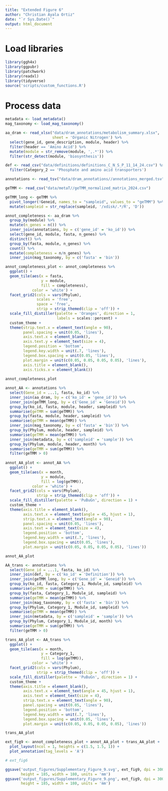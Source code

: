 ```yaml
---
title: "Extended Figure 6"
author: "Christian Ayala Ortiz"
date: "`r Sys.Date()`"
output: html_document
---
```

# Load libraries

```r
library(ggh4x)
library(ggpubr)
library(patchwork)
library(readxl)
library(tidyverse)
source('scripts/custom_functions.R')
```

# Process data

```r
metadata <- load_metadata()
mag_taxonomy <- load_mag_taxonomy()

aa_dram <- read_xlsx("data/dram_annotations/metabolism_summary.xlsx", 
                     sheet = 'Organic Nitrogen') %>% 
  select(gene_id, gene_description, module, header) %>% 
  filter(header == 'Amino Acid') %>% 
  mutate(module = str_remove(module, ',.*')) %>% 
  filter(str_detect(module, 'biosynthesis'))

def <- read_csv("data/definitions/definitions_C_N_S_P_11_14_24.csv") %>% 
  filter(Category_2 == 'Phosphate and amino acid transporters') 

annotations <- read_tsv("data/dram_annotations//annotations_merged.tsv")

geTMM <- read_csv("data/metaT//geTMM_normalized_matrix_2024.csv")

geTMM_long <- geTMM %>% 
  pivot_longer(!Geneid, names_to = "sampleid", values_to = "geTMM") %>% 
  mutate(sampleid = str_replace(sampleid, '/xdisk/.*/R', 'D'))

annot_completeness <- aa_dram %>% 
  group_by(module) %>% 
  mutate(n_genes = n()) %>% 
  inner_join(annotations, by = c('gene_id' = 'ko_id')) %>% 
  select(gene_id, module, fasta, n_genes) %>% 
  distinct() %>% 
  group_by(fasta, module, n_genes) %>%
  count() %>% 
  mutate(completeness = n/n_genes) %>% 
  inner_join(mag_taxonomy, by = c('fasta' = 'bin'))

annot_completeness_plot <- annot_completeness %>% 
  ggplot() +
  geom_tile(aes(x = fasta,
                y = module,
                fill = completeness),
            color = 'white') +
  facet_grid2(cols = vars(Phylum),
              scales = 'free',
              space = 'free',
              strip = strip_themed(clip = 'off')) +
  scale_fill_distiller(palette = 'Oranges', direction = 1,
                       labels = scales::percent) +
  custom_theme +
  theme(strip.text.x = element_text(angle = 90),
        panel.spacing = unit(0.05, 'lines'),
        axis.text.x = element_blank(),
        axis.text.y = element_text(size = 4),
        legend.position = 'bottom',
        legend.key.width = unit(.7, 'lines'),
        legend.box.spacing = unit(0.05, 'lines'),
        plot.margin = unit(c(0.05, 0.05, 0.05, 0.05), 'lines'),
        axis.title = element_blank(),
        axis.ticks.x = element_blank())
  
annot_completeness_plot

annot_AA <- annotations %>% 
  select(Gene_id = ...1, fasta, ko_id) %>% 
  inner_join(aa_dram, by = c('ko_id' = 'gene_id')) %>% 
  inner_join(geTMM_long, by = c('Gene_id' = 'Geneid')) %>% 
  group_by(ko_id, fasta, module, header, sampleid) %>% 
  summarise(geTMM = sum(geTMM)) %>% 
  group_by(fasta, module, header, sampleid) %>% 
  summarise(geTMM = mean(geTMM)) %>% 
  inner_join(mag_taxonomy, by = c('fasta' = 'bin')) %>%
  group_by(Phylum, module, header, sampleid) %>% 
  summarise(geTMM = mean(geTMM)) %>% 
  inner_join(metadata, by = c('sampleid' = 'sample')) %>% 
  group_by(Phylum, module, header, month) %>% 
  summarise(geTMM = sum(geTMM)) %>% 
  filter(geTMM > 0)
  
annot_AA_plot <- annot_AA %>% 
  ggplot() +
  geom_tile(aes(x = month,
                y = module,
                fill = log(geTMM)),
            color = 'white') +
  facet_grid2(cols = vars(Phylum),
              strip = strip_themed(clip = 'off')) +
  scale_fill_distiller(palette = 'PuBuGn', direction = 1) +
  custom_theme +
  theme(axis.title = element_blank(),
        axis.text.x = element_text(angle = 45, hjust = 1),
        strip.text.x = element_text(angle = 90),
        panel.spacing = unit(0.05, 'lines'),
        axis.text = element_text(size = 4),
        legend.position = 'bottom',
        legend.key.width = unit(.7, 'lines'),
        legend.box.spacing = unit(0.05, 'lines'),
        plot.margin = unit(c(0.05, 0.05, 0.05, 0.05), 'lines'))

annot_AA_plot

AA_trans <- annotations %>% 
  select(Gene_id = ...1, fasta, ko_id) %>% 
  inner_join(def, by = c('ko_id' = 'Definition')) %>% 
  inner_join(geTMM_long, by = c('Gene_id' = 'Geneid')) %>% 
  group_by(ko_id, fasta, Category_1, Module_id, sampleid) %>% 
  summarise(geTMM = sum(geTMM)) %>% 
  group_by(fasta, Category_1, Module_id, sampleid) %>% 
  summarise(geTMM = mean(geTMM)) %>% 
  inner_join(mag_taxonomy, by = c('fasta' = 'bin')) %>%
  group_by(Phylum, Category_1, Module_id, sampleid) %>% 
  summarise(geTMM = mean(geTMM)) %>% 
  inner_join(metadata, by = c('sampleid' = 'sample')) %>% 
  group_by(Phylum, Category_1, Module_id, month) %>% 
  summarise(geTMM = sum(geTMM)) %>% 
  filter(geTMM > 0)

trans_AA_plot <- AA_trans %>% 
  ggplot() +
  geom_tile(aes(x = month,
                y = Category_1,
                fill = log(geTMM)),
            color = 'white') +
  facet_grid2(cols = vars(Phylum),
              strip = strip_themed(clip = 'off')) +
  scale_fill_distiller(palette = 'PuBuGn', direction = 1) +
  custom_theme +
  theme(axis.title = element_blank(),
        axis.text.x = element_text(angle = 45, hjust = 1),
        axis.text = element_text(size = 4),
        strip.text.x = element_text(angle = 90),
        panel.spacing = unit(0.05, 'lines'),
        legend.position = 'bottom',
        legend.key.width = unit(.7, 'lines'),
        legend.box.spacing = unit(0.05, 'lines'),
        plot.margin = unit(c(0.05, 0.05, 0.05, 0.05), 'lines'))

trans_AA_plot

ext_fig9 <- annot_completeness_plot + annot_AA_plot + trans_AA_plot +
  plot_layout(ncol = 1, heights = c(1.5, 1.5, 1)) +
  plot_annotation(tag_levels = 'A')

# ext_fig6

ggsave('output_figures/Supplementary_Figure_9.svg', ext_fig9, dpi = 300, 
       height = 185, width = 180, units = 'mm')
ggsave('output_figures/Supplementary_Figure_9.png', ext_fig9, dpi = 300, 
       height = 185, width = 180, units = 'mm')
```